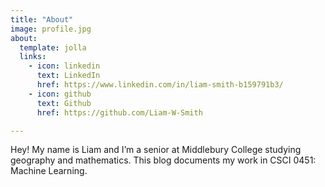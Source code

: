 ```yaml
---
title: "About"
image: profile.jpg
about:
  template: jolla
  links:
    - icon: linkedin
      text: LinkedIn
      href: https://www.linkedin.com/in/liam-smith-b159791b3/
    - icon: github
      text: Github
      href: https://github.com/Liam-W-Smith

---
```


Hey!
My name is Liam and I’m a senior at Middlebury College studying geography and mathematics.
This blog documents my work in CSCI 0451: Machine Learning.